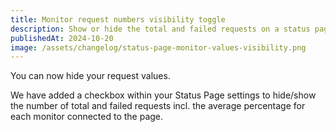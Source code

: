 ```yaml
---
title: Monitor request numbers visibility toggle
description: Show or hide the total and failed requests on a status page.
publishedAt: 2024-10-20
image: /assets/changelog/status-page-monitor-values-visibility.png
---
```



You can now hide your request values.

We have added a checkbox within your Status Page settings to hide/show the number of total and failed requests incl. the average percentage for each monitor connected to the page.